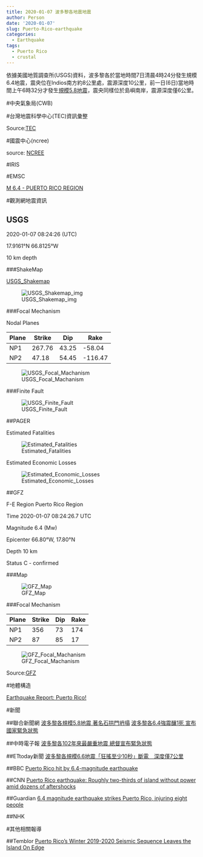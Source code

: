 ```yaml
---
title: 2020-01-07 波多黎各地震地震
author: Person
date: '2020-01-07'
slug: Puerto-Rico-earthquake
categories:
  - Earthquake
tags:
  - Puerto Rico
  - crustal
---
```


依據美國地質調查所(USGS)資料，波多黎各於當地時間7日清晨4時24分發生規模6.4地震，震央位在Indios南方約8公里處，震源深度10公里，前一日(6日)當地時間上午6時32分才發生[規模5.8地震](https://earthquake.usgs.gov/earthquakes/eventpage/pr2020006006/executive)，震央同樣位於島嶼南岸，震源深度僅6公里。

#中央氣象局(CWB)

[]()


#台灣地震科學中心(TEC)資訊彙整

[]()


Source:[TEC](http://tec.earth.sinica.edu.tw/new_web/index.php)


#國震中心(ncree)

[]()

source: [NCREE](http://www.ncree.org/)

#IRIS

[]()


#EMSC

[M 6.4 - PUERTO RICO REGION](https://www.emsc-csem.org/Earthquake/earthquake.php?id=817438)


#觀測網地震資訊

## USGS


2020-01-07 08:24:26 (UTC)

17.9161°N 66.8125°W

10 km depth

###ShakeMap

[USGS_Shakemap](https://earthquake.usgs.gov/earthquakes/eventpage/us70006vll/shakemap/intensity)

![USGS_Shakemap_img](images/20200107/us70006vll_intensity.jpg)

###Focal Mechanism

Nodal Planes

| Plane | Strike | Dip  | Rake |
| ----- | ------ | ---- | ---- |
| NP1   | 267.76 | 43.25  | -58.04  |
| NP2   | 47.18 | 54.45  | -116.47  |

![USGS_Focal_Machanism](images/20200107/us70006vll_moment-tensor.png)

###Finite Fault

![USGS_Finite_Fault](images/20200107/us70006vll_finite_fault.png)

##PAGER

Estimated Fatalities

![Estimated_Fatalities](images/20200107/us70006vll_alertfatal_small.png)

Estimated Economic Losses

![Estimated_Economic_Losses](images/20200107/us70006vll_alertecon_small.png)


##GFZ

F-E Region Puerto Rico Region

Time 2020-01-07 08:24:26.7 UTC

Magnitude 6.4 (Mw)

Epicenter 66.80°W, 17.80°N

Depth 10 km

Status C - confirmed 

###Map

![GFZ_Map](images/20200107/gfz2020alpr.jpg)

###Focal Mechanism

| Plane | Strike | Dip  | Rake |
| ----- | ------ | ---- | ---- |
| NP1   | 356   |   73   |   174 |
| NP2   | 87   |   85   |   17 |

![GFZ_Focal_Machanism](images/20200107/gfz2020alpr_bb.png)

Source:[GFZ](http://geofon.gfz-potsdam.de/eqinfo/event.php?id=gfz2020alpr)

#地體構造

[Earthquake Report: Puerto Rico!](http://earthjay.com/earthquake-report-puerto-rico/)


#新聞

##聯合新聞網
[波多黎各規模5.8地震 著名石拱門坍塌](https://udn.com/news/story/6812/4272168)
[波多黎各6.4強震釀1死 宣布國家緊急狀態](https://udn.com/news/story/6809/4274170)

##中時電子報
[波多黎各102年來最嚴重地震 總督宣布緊急狀態](https://www.chinatimes.com/realtimenews/20200108001089-260408?chdtv)

##ETtoday新聞
[波多黎各規模6.6地震「狂搖至少10秒」斷電　深度僅7公里](https://www.ettoday.net/news/20200107/1619837.htm)

##BBC
[Puerto Rico hit by 6.4-magnitude earthquake](https://www.bbc.com/news/world-us-canada-51023554)

##CNN
[Puerto Rico earthquake: Roughly two-thirds of island without power amid dozens of aftershocks](https://edition.cnn.com/2020/01/08/us/puerto-rico-earthquake-wednesday/index.html)

##Guardian
[6.4 magnitude earthquake strikes Puerto Rico, injuring eight people](https://www.theguardian.com/world/2020/jan/07/puerto-rico-earthquake-strikes)

##NHK
[]()

#其他相關報導

##Temblor
[Puerto Rico’s Winter 2019-2020 Seismic Sequence Leaves the Island On Edge](https://temblor.net/earthquake-insights/puerto-ricos-winter-2019-2020-seismic-sequence-leaves-the-island-on-edge-10321/)


